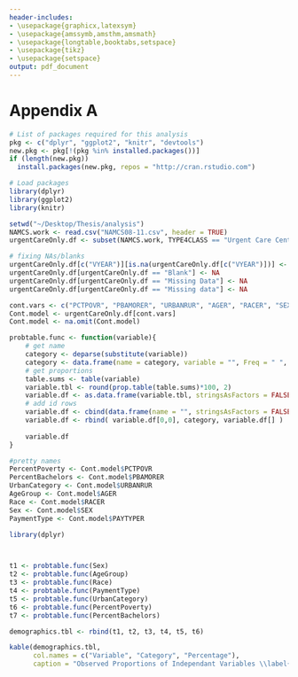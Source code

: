```yaml
---
header-includes:
- \usepackage{graphicx,latexsym}
- \usepackage{amssymb,amsthm,amsmath}
- \usepackage{longtable,booktabs,setspace}
- \usepackage{tikz}
- \usepackage{setspace}
output: pdf_document
---
```

# Appendix A {.unnumbered}

\newpage
\doublespacing

```r
# List of packages required for this analysis
pkg <- c("dplyr", "ggplot2", "knitr", "devtools")
new.pkg <- pkg[!(pkg %in% installed.packages())]
if (length(new.pkg))
  install.packages(new.pkg, repos = "http://cran.rstudio.com")

# Load packages
library(dplyr)
library(ggplot2)
library(knitr)
```

```r
setwd("~/Desktop/Thesis/analysis")
NAMCS.work <- read.csv("NAMCS08-11.csv", header = TRUE)
urgentCareOnly.df <- subset(NAMCS.work, TYPE4CLASS == "Urgent Care Center/Freestanding Clinic")

# fixing NAs/blanks
urgentCareOnly.df[c("VYEAR")][is.na(urgentCareOnly.df[c("VYEAR")])] <- 2011
urgentCareOnly.df[urgentCareOnly.df == "Blank"] <- NA
urgentCareOnly.df[urgentCareOnly.df == "Missing Data"] <- NA
urgentCareOnly.df[urgentCareOnly.df == "Missing data"] <- NA
```

```r

cont.vars <- c("PCTPOVR", "PBAMORER", "URBANRUR", "AGER", "RACER", "SEX", "PAYTYPER")
Cont.model <- urgentCareOnly.df[cont.vars]
Cont.model <- na.omit(Cont.model)

```

```r

probtable.func <- function(variable){
    # get name
    category <- deparse(substitute(variable))
    category <- data.frame(name = category, variable = "", Freq = " ", stringsAsFactors = FALSE)
    # get proportions
    table.sums <- table(variable)
    variable.tbl <- round(prop.table(table.sums)*100, 2)
    variable.df <- as.data.frame(variable.tbl, stringsAsFactors = FALSE)
    # add id rows
    variable.df <- cbind(data.frame(name = "", stringsAsFactors = FALSE), variable.df)
    variable.df <- rbind( variable.df[0,0], category, variable.df[] )
    
    variable.df
}

```


```r
#pretty names
PercentPoverty <- Cont.model$PCTPOVR
PercentBachelors <- Cont.model$PBAMORER
UrbanCategory <- Cont.model$URBANRUR
AgeGroup <- Cont.model$AGER
Race <- Cont.model$RACER
Sex <- Cont.model$SEX
PaymentType <- Cont.model$PAYTYPER

library(dplyr)



t1 <- probtable.func(Sex) 
t2 <- probtable.func(AgeGroup)
t3 <- probtable.func(Race)
t4 <- probtable.func(PaymentType)
t5 <- probtable.func(UrbanCategory)
t6 <- probtable.func(PercentPoverty)
t7 <- probtable.func(PercentBachelors) 

demographics.tbl <- rbind(t1, t2, t3, t4, t5, t6)

```

\singlespacing
```r

kable(demographics.tbl,
      col.names = c("Variable", "Category", "Percentage"),
      caption = "Observed Proportions of Independant Variables \\label{tab:sums}")
```


